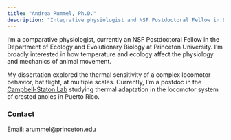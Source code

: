 ```yaml
---
title: "Andrea Rummel, Ph.D."
description: "Integrative physiologist and NSF Postdoctoral Fellow in Biology"
---
```


I'm a comparative physiologist, currently an NSF Postdoctoral Fellow in the Department of Ecology and Evolutionary Biology at Princeton University. I'm broadly interested in how temperature and ecology affect the physiology and mechanics of animal movement.

My dissertation explored the thermal sensitivity of a complex locomotor behavior, bat flight, at multiple scales. Currently, I'm a postdoc in the [Campbell-Staton Lab](http://www.campbellstaton.com) studying thermal adaptation in the locomotor system of crested anoles in Puerto Rico.  

<h3>Contact</h3>

Email: arummel@princeton.edu

